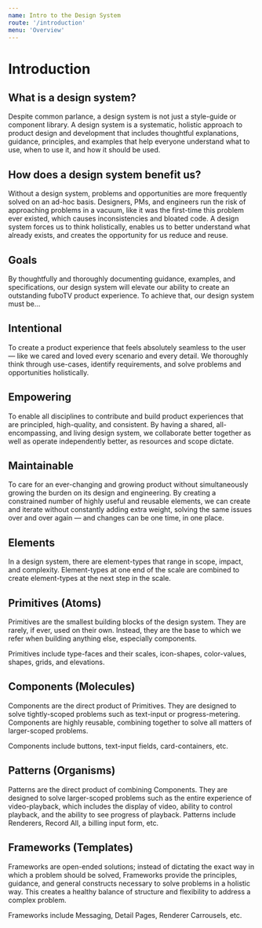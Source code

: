 ```yaml
---
name: Intro to the Design System
route: '/introduction'
menu: 'Overview'
---
```


# Introduction

## What is a design system?

Despite common parlance, a design system is not just a style-guide or component library.
A design system is a systematic, holistic approach to product design and development that includes thoughtful explanations, guidance, principles, and examples that help everyone understand what to use, when to use it, and how it should be used. 

## How does a design system benefit us?

Without a design system, problems and opportunities are more frequently solved on an ad-hoc basis. Designers, PMs, and engineers run the risk of approaching problems in a vacuum, like it was the first-time this problem ever existed, which causes inconsistencies and bloated code.
A design system forces us to think holistically, enables us to better understand what already exists, and creates the opportunity for us reduce and reuse.

## Goals

By thoughtfully and thoroughly documenting guidance, examples, and specifications, our design system will elevate our ability to create an outstanding fuboTV product experience.
To achieve that, our design system must be…

## Intentional

To create a product experience that feels absolutely seamless to the user — like we cared and loved every scenario and every detail. We thoroughly think through use-cases, identify requirements, and solve problems and opportunities holistically.

## Empowering

To enable all disciplines to contribute and build product experiences that are principled, high-quality, and consistent. By having a shared, all-encompassing, and living design system, we collaborate better together as well as operate independently better, as resources and scope dictate.

## Maintainable

To care for an ever-changing and growing product without simultaneously growing the burden on its design and engineering. By creating a constrained number of highly useful and reusable elements, we can create and iterate without constantly adding extra weight, solving the same issues over and over again — and changes can be one time, in one place.

## Elements

In a design system, there are element-types that range in scope, impact, and complexity. Element-types at one end of the scale are combined to create element-types at the next step in the scale.

## Primitives (Atoms)

Primitives are the smallest building blocks of the design system. They are rarely, if ever, used on their own. Instead, they are the base to which we refer when building anything else, especially components.

Primitives include type-faces and their scales, icon-shapes, color-values, shapes, grids, and elevations.

## Components (Molecules)

Components are the direct product of Primitives. They are designed to solve tightly-scoped problems such as text-input or progress-metering. Components are highly reusable, combining together to solve all matters of larger-scoped problems.

Components include buttons, text-input fields, card-containers, etc. 

## Patterns (Organisms)

Patterns are the direct product of combining Components. They are designed to solve larger-scoped problems such as the entire experience of video-playback, which includes the display of video, ability to control playback, and the ability to see progress of playback.
Patterns include Renderers, Record All, a billing input form, etc.

## Frameworks (Templates)

Frameworks are open-ended solutions; instead of dictating the exact way in which a problem should be solved, Frameworks provide the principles, guidance, and general constructs necessary to solve problems in a holistic way. This creates a healthy balance of structure and flexibility to address a complex problem.

Frameworks include Messaging, Detail Pages, Renderer Carrousels, etc.